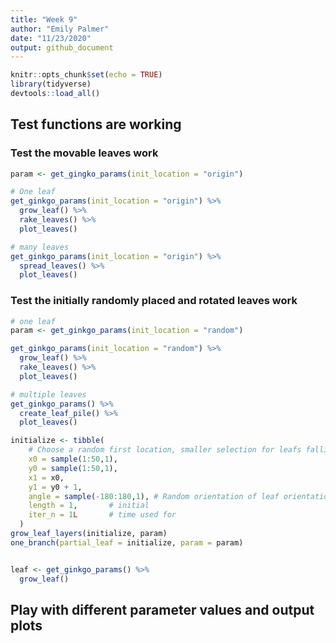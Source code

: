 ```yaml
---
title: "Week 9"
author: "Emily Palmer"
date: "11/23/2020"
output: github_document
---
```


```r
knitr::opts_chunk$set(echo = TRUE)
library(tidyverse)
devtools::load_all()
```

## Test functions are working 

### Test the movable leaves work 
```r
param <- get_gingko_params(init_location = "origin")

# One leaf
get_ginkgo_params(init_location = "origin") %>% 
  grow_leaf() %>% 
  rake_leaves() %>% 
  plot_leaves()

# many leaves 
get_ginkgo_params(init_location = "origin") %>% 
  spread_leaves() %>% 
  plot_leaves()

```

### Test the initially randomly placed and rotated leaves work

```r
# one leaf
param <- get_ginkgo_params(init_location = "random")

get_ginkgo_params(init_location = "random") %>%
  grow_leaf() %>% 
  rake_leaves() %>%
  plot_leaves()

# multiple leaves
get_ginkgo_params() %>% 
  create_leaf_pile() %>% 
  plot_leaves()

initialize <- tibble(
    # Choose a random first location, smaller selection for leafs falling
    x0 = sample(1:50,1),
    y0 = sample(1:50,1),
    x1 = x0,
    y1 = y0 + 1,
    angle = sample(-180:180,1), # Random orientation of leaf orientation
    length = 1,       # initial
    iter_n = 1L       # time used for
  )
grow_leaf_layers(initialize, param)
one_branch(partial_leaf = initialize, param = param)


leaf <- get_ginkgo_params() %>%
  grow_leaf()
```




## Play with different parameter values and output plots 


```r

```

